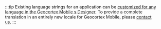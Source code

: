 :::tip
Existing language strings for an application can be [customized for any language in the Geocortex Mobile s Designer](https://docs.geocortex.com/mobileviewer/latest/admin-help/Default.htm#gmv/designer/internationalize-GXM.htm). To provide a complete translation in an entirely new locale for Geocortex Mobile, please [contact us](https://www.geocortex.com/contact/).
:::
